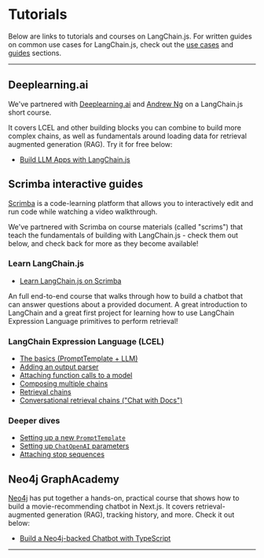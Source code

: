 # Tutorials

Below are links to tutorials and courses on LangChain.js. For written guides on common use cases for LangChain.js, check out the [use cases](/docs/use_cases) and [guides](/docs/guides/) sections.

---

## Deeplearning.ai

We've partnered with [Deeplearning.ai](https://deeplearning.ai) and [Andrew Ng](https://en.wikipedia.org/wiki/Andrew_Ng)
on a LangChain.js short course.

It covers LCEL and other building blocks you can combine to build more complex chains, as well as fundamentals around
loading data for retrieval augmented generation (RAG). Try it for free below:

- [Build LLM Apps with LangChain.js](https://www.deeplearning.ai/short-courses/build-llm-apps-with-langchain-js)

## Scrimba interactive guides

[Scrimba](https://scrimba.com) is a code-learning platform that allows you to interactively edit and run
code while watching a video walkthrough.

We've partnered with Scrimba on course materials (called "scrims") that teach the fundamentals of building with LangChain.js -
check them out below, and check back for more as they become available!

### Learn LangChain.js

- [Learn LangChain.js on Scrimba](https://scrimba.com/learn/langchain)

An full end-to-end course that walks through how to build a chatbot that can answer questions about a provided document. A great
introduction to LangChain and a great first project for learning how to use LangChain Expression Language primitives to perform retrieval!

### LangChain Expression Language (LCEL)

- [The basics (PromptTemplate + LLM)](https://scrimba.com/scrim/c6rD6Nt9)
- [Adding an output parser](https://scrimba.com/scrim/co6ae44248eacc1abd87ae3dc)
- [Attaching function calls to a model](https://scrimba.com/scrim/cof5449f5bc972f8c90be6a82)
- [Composing multiple chains](https://scrimba.com/scrim/co14344c29595bfb29c41f12a)
- [Retrieval chains](https://scrimba.com/scrim/co0e040d09941b4000244db46)
- [Conversational retrieval chains ("Chat with Docs")](https://scrimba.com/scrim/co3ed4a9eb4c6c6d0361a507c)

### Deeper dives

- [Setting up a new `PromptTemplate`](https://scrimba.com/scrim/cbGwRwuV)
- [Setting up `ChatOpenAI` parameters](https://scrimba.com/scrim/cEgbBBUw)
- [Attaching stop sequences](https://scrimba.com/scrim/co9704e389428fe2193eb955c)

## Neo4j GraphAcademy

[Neo4j](https://neo4j.com) has put together a hands-on, practical course that shows how to build a movie-recommending chatbot in Next.js.
It covers retrieval-augmented generation (RAG), tracking history, and more. Check it out below:

- [Build a Neo4j-backed Chatbot with TypeScript](https://graphacademy.neo4j.com/courses/llm-chatbot-typescript/?ref=langchainjs)

---

